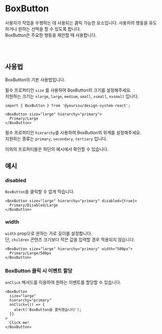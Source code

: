 
<Meta of={BoxButtonStories} />

# BoxButton

사용자가 작업을 수행하는 데 사용되는 클릭 가능한 요소입니다. 사용자의 행동을 유도하거나 원하는 선택을 할 수 있도록 합니다.<br />
BoxButton은 주요한 행동을 제안할 때 사용합니다.

<Canvas of={BoxButtonStories.Primary} />
<Controls />

<br />
<br />

## 사용법

BoxButton의 기본 사용법입니다.

필수 프로퍼티인 `size` 를 사용하여 BoxButton의 크기를 설정해주세요.<br />
지원하는 크기는 `xlarge`, `large`, `medium`, `small`, `xsmall`, `xxsmall` 입니다.

```tsx
import { BoxButton } from '@yourssu/design-system-react';
```

```tsx
<BoxButton size="large" hierarchy="primary">
  Primary/Large
</BoxButton>
```

<Canvas of={BoxButtonStories.Sizes} withSource="none" />

필수 프로퍼티인 `hierarchy`를 사용하여 BoxButton의 위계를 설정해주세요.<br />
지원하는 종류는 `primary`, `secondary`, `tertiary` 입니다.

<Canvas of={BoxButtonStories.Hierarchies} withSource="none" />

이외의 프로퍼티들은 하단의 예시에서 확인할 수 있습니다.

## 예시

### disabled

`BoxButton`을 클릭할 수 없게 막습니다.

```tsx
<BoxButton size="large" hierarchy="primary" disabled={true}>
  Primary/Disabled/Large
</BoxButton>
```

<Canvas of={BoxButtonStories.Disabled} withSource="none" />

### width

`width` prop으로 원하는 가로 길이를 설정합니다.<br />
단, `children` 콘텐츠 크기보다 작은 값을 입력할 경우 적용되지 않습니다.

```tsx
<BoxButton size="large" hierarchy="primary" width="500px">
  Primary/Large/500px
</BoxButton>
```

<Canvas of={BoxButtonStories.Width} withSource="none" />

### BoxButton 클릭 시 이벤트 할당

`onClick` 메서드를 이용하여 원하는 이벤트를 할당할 수 있습니다.

```tsx
<BoxButton
  size="large"
  hierarchy="primary"
  onClick={() => {
    alert('BoxButton을 클릭했습니다');
  }}
>
  Click me!
</BoxButton>
```

<Canvas of={BoxButtonStories.Click} withSource="none" />
